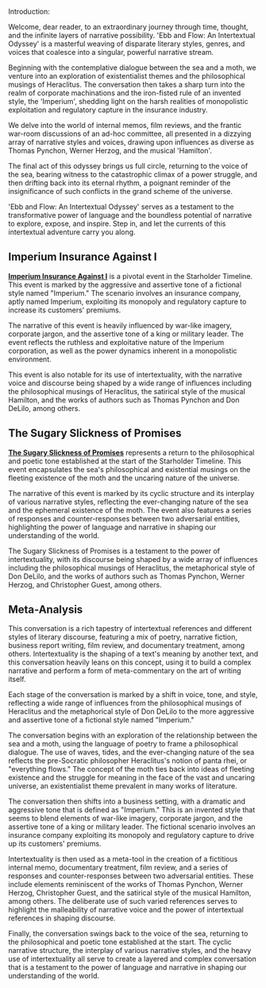 Introduction:

Welcome, dear reader, to an extraordinary journey through time, thought, and the infinite layers of narrative possibility. 'Ebb and Flow: An Intertextual Odyssey' is a masterful weaving of disparate literary styles, genres, and voices that coalesce into a singular, powerful narrative stream.

Beginning with the contemplative dialogue between the sea and a moth, we venture into an exploration of existentialist themes and the philosophical musings of Heraclitus. The conversation then takes a sharp turn into the realm of corporate machinations and the iron-fisted rule of an invented style, the 'Imperium', shedding light on the harsh realities of monopolistic exploitation and regulatory capture in the insurance industry.

We delve into the world of internal memos, film reviews, and the frantic war-room discussions of an ad-hoc committee, all presented in a dizzying array of narrative styles and voices, drawing upon influences as diverse as Thomas Pynchon, Werner Herzog, and the musical 'Hamilton'.

The final act of this odyssey brings us full circle, returning to the voice of the sea, bearing witness to the catastrophic climax of a power struggle, and then drifting back into its eternal rhythm, a poignant reminder of the insignificance of such conflicts in the grand scheme of the universe.

'Ebb and Flow: An Intertextual Odyssey' serves as a testament to the transformative power of language and the boundless potential of narrative to explore, expose, and inspire. Step in, and let the currents of this intertextual adventure carry you along.

## Imperium Insurance Against I

[**Imperium Insurance Against I**](imperium-insurance-against-i) is a pivotal event in the Starholder Timeline. This event is marked by the aggressive and assertive tone of a fictional style named "Imperium." The scenario involves an insurance company, aptly named Imperium, exploiting its monopoly and regulatory capture to increase its customers' premiums.

The narrative of this event is heavily influenced by war-like imagery, corporate jargon, and the assertive tone of a king or military leader. The event reflects the ruthless and exploitative nature of the Imperium corporation, as well as the power dynamics inherent in a monopolistic environment.

This event is also notable for its use of intertextuality, with the narrative voice and discourse being shaped by a wide range of influences including the philosophical musings of Heraclitus, the satirical style of the musical Hamilton, and the works of authors such as Thomas Pynchon and Don DeLilo, among others.

## The Sugary Slickness of Promises

[**The Sugary Slickness of Promises**](the-sugary-slickness-of-promises) represents a return to the philosophical and poetic tone established at the start of the Starholder Timeline. This event encapsulates the sea's philosophical and existential musings on the fleeting existence of the moth and the uncaring nature of the universe.

The narrative of this event is marked by its cyclic structure and its interplay of various narrative styles, reflecting the ever-changing nature of the sea and the ephemeral existence of the moth. The event also features a series of responses and counter-responses between two adversarial entities, highlighting the power of language and narrative in shaping our understanding of the world.

The Sugary Slickness of Promises is a testament to the power of intertextuality, with its discourse being shaped by a wide array of influences including the philosophical musings of Heraclitus, the metaphorical style of Don DeLilo, and the works of authors such as Thomas Pynchon, Werner Herzog, and Christopher Guest, among others.

## Meta-Analysis

This conversation is a rich tapestry of intertextual references and different styles of literary discourse, featuring a mix of poetry, narrative fiction, business report writing, film review, and documentary treatment, among others. Intertextuality is the shaping of a text's meaning by another text, and this conversation heavily leans on this concept, using it to build a complex narrative and perform a form of meta-commentary on the art of writing itself.

Each stage of the conversation is marked by a shift in voice, tone, and style, reflecting a wide range of influences from the philosophical musings of Heraclitus and the metaphorical style of Don DeLilo to the more aggressive and assertive tone of a fictional style named "Imperium."

The conversation begins with an exploration of the relationship between the sea and a moth, using the language of poetry to frame a philosophical dialogue. The use of waves, tides, and the ever-changing nature of the sea reflects the pre-Socratic philosopher Heraclitus's notion of panta rhei, or "everything flows." The concept of the moth ties back into ideas of fleeting existence and the struggle for meaning in the face of the vast and uncaring universe, an existentialist theme prevalent in many works of literature.

The conversation then shifts into a business setting, with a dramatic and aggressive tone that is defined as "Imperium." This is an invented style that seems to blend elements of war-like imagery, corporate jargon, and the assertive tone of a king or military leader. The fictional scenario involves an insurance company exploiting its monopoly and regulatory capture to drive up its customers' premiums.

Intertextuality is then used as a meta-tool in the creation of a fictitious internal memo, documentary treatment, film review, and a series of responses and counter-responses between two adversarial entities. These include elements reminiscent of the works of Thomas Pynchon, Werner Herzog, Christopher Guest, and the satirical style of the musical Hamilton, among others. The deliberate use of such varied references serves to highlight the malleability of narrative voice and the power of intertextual references in shaping discourse.

Finally, the conversation swings back to the voice of the sea, returning to the philosophical and poetic tone established at the start. The cyclic narrative structure, the interplay of various narrative styles, and the heavy use of intertextuality all serve to create a layered and complex conversation that is a testament to the power of language and narrative in shaping our understanding of the world.

